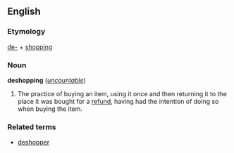 ==English==
===Etymology===
[[de-]] + [[shopping]]

===Noun===
'''deshopping''' (''[[uncountable]]'')

#The practice of buying an item, using it once and then returning it to the place it was bought for a [[refund]], having had the intention of doing so when buying the item.

===Related terms===
*[[deshopper]]